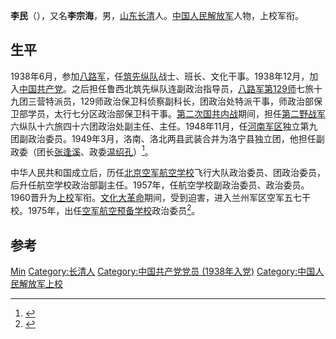 {{Otheruses|other=名为李民的其他人物|李民}}

'''李民'''（{{bd|1923年|2月|1990年|3月2日}}），又名'''李宗海'''，男，[[山东|山东]][[长清|长清]]人。[[中国人民解放军|中国人民解放军]]人物，上校军衔。

== 生平 ==
1938年6月，参加[[八路军|八路军]]，任[[筑先纵队|筑先纵队]]战士、班长、文化干事。1938年12月，加入[[中国共产党|中国共产党]]。之后担任鲁西北筑先纵队连副政治指导员，[[八路军第129师|八路军第129师]]七旅十九团三营特派员，129师政治保卫科侦察副科长，团政治处特派干事，师政治部保卫部学员，太行七分区政治部保卫科干事。[[第二次国共内战|第二次国共内战]]期间，担任[[第二野战军|第二野战军]]六纵队十六旅四十六团政治处副主任、主任。1948年11月，任[[河南军区|河南军区]]独立第九团副政治委员。1949年3月，洛南、洛北两县武装合并为洛宁县独立团，他担任副政委（团长[[张逢溪|张逢溪]]、政委[[温绍孔|温绍孔]]）<ref>{{Cite book|title=中国共产党河南省洛阳市组织史资料 1921-1987|last=中共河南省洛阳市委组织部等编|first=|publisher=[[中共党史出版社|中共党史出版社]]|year=1993.05|isbn=7-80023-691-9|location=北京|pages=49}}</ref>。

中华人民共和国成立后，历任[[北京空军航空学校|北京空军航空学校]]飞行大队政治委员、团政治委员，后升任航空学校政治部副主任。1957年，任航空学校副政治委员、政治委员。1960晋升为[[中國人民解放軍上校|上校]]军衔。[[文化大革命|文化大革命]]期间，受到迫害，进入兰州军区空军五七干校。1975年，出任[[空军航空预备学校|空军航空预备学校]]政治委员<ref>{{Cite book|title=东北人物大辞典 第2卷 上|last=王鸫宾等主编|first=|publisher=[[辽宁古籍出版社|辽宁古籍出版社]]|year=1996.12|isbn=7-80507-413-5|location=沈阳|pages=661}}</ref>。

== 参考 ==
{{reflist}}

{{bio-stub}}

{{Authority control}}
{{DEFAULTSORT:Li李}}
[[Category:李姓|Min]]
[[Category:长清人|Category:长清人]]
[[Category:中国共产党党员_(1938年入党)|Category:中国共产党党员 (1938年入党)]]
[[Category:中国人民解放军上校|Category:中国人民解放军上校]]